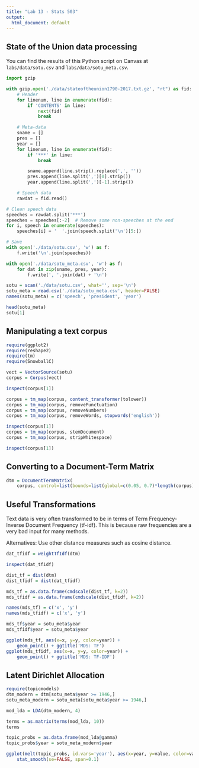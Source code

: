 ```yaml
---
title: "Lab 13 - Stats 503"
output:
  html_document: default
---
```


## State of the Union data processing

You can find the results of this Python script on Canvas at `labs/data/sotu.csv`
and `labs/data/sotu_meta.csv`.


```python
import gzip

with gzip.open('./data/stateoftheunion1790-2017.txt.gz', "rt") as fid:
    # Header
    for linenum, line in enumerate(fid):
        if 'CONTENTS' in line:
            next(fid)
            break

    # Meta-data
    sname = []
    pres = []
    year = []
    for linenum, line in enumerate(fid):
        if '***' in line:
            break

        sname.append(line.strip().replace(',', ''))
        pres.append(line.split(',')[0].strip())
        year.append(line.split(',')[-1].strip())

    # Speech data
    rawdat = fid.read()

# Clean speech data
speeches = rawdat.split('***')
speeches = speeches[:-2]  # Remove some non-speeches at the end
for i, speech in enumerate(speeches):
    speeches[i] = '  '.join(speech.split('\n')[5:])

# Save
with open('./data/sotu.csv', 'w') as f:
    f.write('\n'.join(speeches))

with open('./data/sotu_meta.csv', 'w') as f:
    for dat in zip(sname, pres, year):
        f.write(', '.join(dat) + '\n')
```


```r
sotu = scan('./data/sotu.csv', what='', sep='\n')
sotu_meta = read.csv('./data/sotu_meta.csv', header=FALSE)
names(sotu_meta) = c('speech', 'president', 'year')

head(sotu_meta)
sotu[1]
```


## Manipulating a text corpus

```r
require(ggplot2)
require(reshape2)
require(tm)
require(SnowballC)

vect = VectorSource(sotu)
corpus = Corpus(vect)

inspect(corpus[1])

corpus = tm_map(corpus, content_transformer(tolower))
corpus = tm_map(corpus, removePunctuation)
corpus = tm_map(corpus, removeNumbers)
corpus = tm_map(corpus, removeWords, stopwords('english'))

inspect(corpus[1])
corpus = tm_map(corpus, stemDocument)
corpus = tm_map(corpus, stripWhitespace)

inspect(corpus[1])
```


## Converting to a Document-Term Matrix

```r
dtm = DocumentTermMatrix(
    corpus, control=list(bounds=list(global=c(0.05, 0.7)*length(corpus))))

```

## Useful Transformations

Text data is very often transformed to be in terms of
Term Frequency-Inverse Document Frequency (tf-idf). This is because raw
frequencies are a very bad input for many methods.

Alternatives: Use other distance measures such as cosine distance.

```r
dat_tfidf = weightTfIdf(dtm)

inspect(dat_tfidf)
```

```r
dist_tf = dist(dtm)
dist_tfidf = dist(dat_tfidf)

mds_tf = as.data.frame(cmdscale(dist_tf, k=2))
mds_tfidf = as.data.frame(cmdscale(dist_tfidf, k=2))

names(mds_tf) = c('x', 'y')
names(mds_tfidf) = c('x', 'y')

mds_tf$year = sotu_meta$year
mds_tfidf$year = sotu_meta$year

ggplot(mds_tf, aes(x=x, y=y, color=year)) +
    geom_point() + ggtitle('MDS: TF')
ggplot(mds_tfidf, aes(x=x, y=y, color=year)) +
    geom_point() + ggtitle('MDS: TF-IDF')

```


## Latent Dirichlet Allocation

```r
require(topicmodels)
dtm_modern = dtm[sotu_meta$year >= 1946,]
sotu_meta_modern = sotu_meta[sotu_meta$year >= 1946,]

mod_lda = LDA(dtm_modern, 4)

```

```r
terms = as.matrix(terms(mod_lda, 10))
terms

```

```r
topic_probs = as.data.frame(mod_lda@gamma)
topic_probs$year = sotu_meta_modern$year

ggplot(melt(topic_probs, id.vars='year'), aes(x=year, y=value, color=variable)) +
    stat_smooth(se=FALSE, span=0.1)

```



